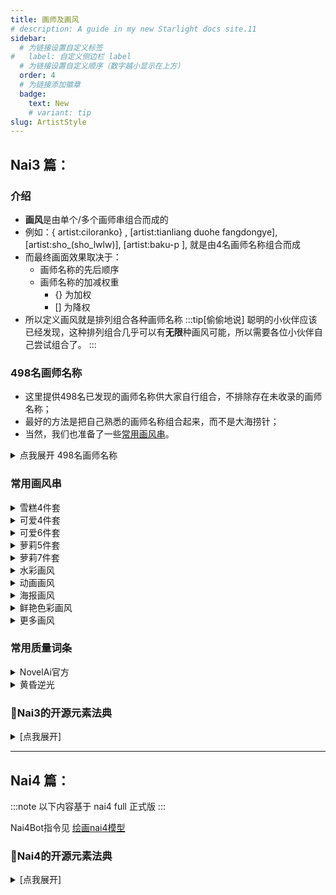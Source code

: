 ```yaml
---
title: 画师及画风
# description: A guide in my new Starlight docs site.11
sidebar:
  # 为链接设置自定义标签
#   label: 自定义侧边栏 label
  # 为链接设置自定义顺序（数字越小显示在上方）
  order: 4
  # 为链接添加徽章
  badge:
    text: New
    # variant: tip
slug: ArtistStyle
---
```


## Nai3 篇：

### 介绍
- **画风**是由单个/多个画师串组合而成的
- 例如：\{ artist:ciloranko\} , [artist:tianliang duohe fangdongye], [artist:sho_(sho_lwlw)], [artist:baku-p ],  就是由4名画师名称组合而成
- 而最终画面效果取决于：
  - 画师名称的先后顺序
  - 画师名称的加减权重
    - \{\} 为加权
    - [] 为降权
- 所以定义画风就是排列组合各种画师名称
:::tip[偷偷地说]
聪明的小伙伴应该已经发现，这种排列组合几乎可以有**无限**种画风可能，所以需要各位小伙伴自己尝试组合了。
:::


### 498名画师名称
- 这里提供498名已发现的画师名称供大家自行组合，不排除存在未收录的画师名称；
- 最好的方法是把自己熟悉的画师名称组合起来，而不是大海捞针；
- 当然，我们也准备了一些[常用画风串](#常用画风串)。

<details>
<summary>点我展开 498名画师名称</summary>

:::danger[注意！]
仅供群友查阅，未经允许谢绝转载
:::

```text title="498名画师名称"
artist:ebifurya,
artist:hammer_(sunset_beach),
artist:haruyama_kazunori,
artist:itomugi-kun,
artist:mizuki_hitoshi,
artist:kouji_(campus_life),
artist:kanon_(kurogane_knights),
artist:tani_takeshi,
artist:yaegashi_nan,
artist:ruu_(tksymkw),
artist:naga_u,
artist:tony_taka,
artist:matsunaga_kouyou,
artist:blade_(galaxist),
artist:kou_hiyoyo,
artist:a1,
artist:bow_(bhp),
artist:ixy,
artist:futa_(nabezoko),
artist:ojipon,
artist:ido_(teketeke),
artist:yohane,
artist:hisahiko,
artist:chihuri,
artist:bb_(baalbuddy),
artist:rebecca_(keinelove),
artist:kirisawa_juuzou,
artist:dd_(ijigendd),
artist:carnelian,
artist:warugaki_(sk-ii),
artist:hara_(harayutaka),
artist:zounose,
artist:hungry_clicker,
artist:hamu_koutarou,
artist:hews,
artist:shiseki_hirame,
artist:kani_biimu,
artist:houtengeki,
artist:iesupa,
artist:ichimi,
artist:slugbox,
artist:kantoku,
rartist:ariatto_(ganguri),
artist:ishiyumi,
artist:yua_(checkmate),
artist:abubu,
artist:boris_(noborhys),
artist:kouno_(masao),
artist:minaba_hideo,
artist:tsukudani_(coke-buta),
artist:tsukishiro_saika,
artist:avogado6,
artist:hisona_(suaritesumi),
artist:sofra,
artist:ueyama_michirou,
artist:koyama_shigeru,
artist:nanashi_(nlo),
artist:drawfag。
artist:m-da_s-tarou,
artist:kanikama,
artist:shino_(ponjiyuusu),
artist:tsuda_nanafushi,
artist:tsunako,
artist:sayori_(neko_works),
artist:taisa_(kari),
artist:hiroki_(yyqw7151),
artist:milkpanda,
artist:nyantcha,
artist:lolita_channel,
artist:saiguchi_otoufu,
artist:agawa_ryou,
artist:belko,
artist:kitsunerider,
artist:sumiyao_(amam),
artist:wa_(genryusui),
artist:mochi_au_lait,
artist:mattaku_mousuke,
artist:enkyo_yuuichirou,
artist:toosaka_asagi,
artist:mizuki_makoto,
artist:sincos,
artist:neocoill,
artist:konoshige_(ryuun),
artist:tomose_shunsaku,
artist:minami_(colorful_palette)。
artist:yuuji_(and),
artist:miyo_(ranthath),
artist:takafumi。
artist:beni_shake,
artist:yamamoto_souichirou,
artist:yuuhagi_(amaretto-no-natsu),
artist:zen_(kamuro),
artist:yuureidoushi_(yuurei6214),
artist:yukie_(kusaka_shi),
artist:creayus,
artist:anti_(untea9),
artist:shimazaki_mujirushi,
artist:haruhisky,
artist:hana_kazari,
artist:rappa_(rappaya),
artist:ishikei,
artist:nekotoufu,
artist:null_(nyanpyoun),
artist:ha_akabouzu,
artist:chanta_(ayatakaoisii),
artist:fujima_takuya,
artist:ayu_(mog),
artist:yd_(orange_maru),
artist:matsuryuu,
artist:merunyaa,
artist:pageratta,
artist:shiromanta,
artist:horosuke,
artist:fumihiko_(fu_mihi_ko),
artist:takeuchi_takashi,
artist:tukiwani,
artist:as109,
artist:ebi_193,
artist:imu_sanjo,
artist:mery_(yangmalgage),
artist:tonda,
artist:oouso,
artist:butcha-u,
artist:cle_masahiro,
artist:aaaa_(quad-a),
artist:katahira_masashi,
artist:aldehyde,
artist:agahari,
artist:kasumi_(skchkko),
artist:ichikawa_feesu,
artist:ilya_kuvshinov,
artist:mikage_takashi,
artist:kaamin_(mariarose753),
artist:shirosato,
artist:cutesexyrobutts,
artist:pokemoa,
artist:k-suwabe,
artist:tk8d32,
artist:mizumoto_tadashi,
artist:asanagi,
artist:suzuhira_hiro,
artist:ito_noizi,
artist:gweda,
artist:niwatazumi,
artist:jako_(jakoo21),
artist:e.o.,
artist:kilye_kairi,
artist:goma_(gomasamune),
artist:yukito_(dreamrider),
artist:kawashina_(momen_silicon),
artist:ootsuki_wataru,
artist:eromame,
artist:murakami_suigun,
artist:clearite,
artist:fumio_(rsqkr),
artist:ohisashiburi,
artist:nori_tamago,
artist:sekina,
artist:ikeuchi_tanuma,
artist:niiko_(gonnzou),
artist:makuwauri,
artist:phantom_ix_row,
artist:mizuhara_aki,
artist:kamille_(vcx68),
artist:koruri,
artist:dr_rex,
artist:mishima_kurone,
artist:yomu_(sgt_epper),
artist:imizu_(nitro_unknown),
artist:yunamaro,
artist:negom,
artist:onikobe_rin,
artist:cato_(monocatienus),
artist:homare_(fool's_art),
artist:karaagetarou,
artist:dei_shirou,
artist:nikorashi-ka,
artist:saku_usako_(rabbit),
artist:sheya,
artist:diva_(hyxpk),
artist:gonzarez,
artist:wakabayashi_toshiya,
artist:frapowa,
artist:usashiro_mani,
artist:mizumizuni,
artist:nishi_koutarou,
artist:maturiuta_sorato,
artist:meito_(maze),
artist:yokochou,
artist:nanase_nao,
artist:bubukka,
artist:happoubi_jin,
artist:karukan_(monjya),
artist:engiyoshi,
artist:gurande_(g-size),
artist:shimada_fumikane,
artist:waero,
artist:yabuki_kentarou,
artist:satou_kibi,
artist:masukuza_j,
artist:gaoo_(frpjx283),
artist:himura_kiseki,
artist:kujou_karasuma,
artist:yano_toshinori,
artist:asamura_hiori,
artist:b-ginga,
artist:ramchi,
artist:nanakusa_suzuna,
artist:afrobull,
artist:jjune,
artist:hinghoi,
artist:moisture_(chichi),
artist:dandon_fuga,
artist:pote_(ptkan),
artist:akitsuki_karasu,
artist:asteroid_ill,
artist:swd3e2,
artist:asutora,
artist:misaki_kurehito,
artist:ikuchan_kaoru,
artist:mitsumoto_jouji,
artist:tonee,
artist:gofu,
artist:akairiot,
artist:echo_(circa),
artist:optionaltypo,
artist:unya,
artist:uccow,
artist:yopparai_oni,
artist:isshiki_(ffmania7),
artist:hidefu_kitayan,
artist:koto_inari,
artist:kuromiya,
artist:utano,
artist:meow_(nekodenki),
artist:yanyo_(ogino_atsuki),
artist:satou_yuuki,
artist:suzuki_toto,
artist:hizaka,
artist:jokanhiyou,
artist:tanaka_kusao,
artist:dairi,
artist:kuavera,
artist:namori,
artist:cait_aron,
artist:kagami_hirotaka,
artist:ririko_(zhuoyandesailaer),
artist:sky-freedom,
artist:personal_ami,
artist:mauve,
artist:yoshi_tama,
artist:oryo_(oryo04),
artist:otokuyou,
artist:kashikaze,
artist:ikari_manatsu,
artist:tima,
artist:yamashita_shun'ya,
artist:kemachiku,
artist:noai_nioshi,
artist:(yuchae),
artist:6_(yuchae),
artist:ogami_kazuki,
artist:samneco,
artist:urushihara_satoshi,
artist:aoshima,
artist:elf_(stroll_in_the_woods),
artist:lpip,
artist:yoshio_(55level),
artist:spacezin,
artist:bai_lao_shu,
artist:pentagon_(railgun_ky1206),
artist:kazenokaze,
artist:mota,
artist:sorimachi-doufu,
artist:mikeou,
artist:eu03,
artist:iizuki_tasuku,
artist:ban!_(bansankan),
artist:tsuruse,
artist:fusu_(a95101221),
artist:ama_mitsuki,
artist:izumi_tsubasu,
artist:goma_(yoku_yatta_hou_jane),
artist:oyari_ashito,
artist:meyoco,
artist:colonel_aki,
artist:takato_kurosuke,
artist:aztodio,
artist:piromizu,
artist:chan_co,
artist:doitsuken,
artist:dokomon,
artist:jmg,
artist:gomennasai,
artist:hoshizuki_(seigetsu),
artist:torotei,
artist:kashiwamochi_yomogi,
artist:kame_(kamepan44231)
artist:mk_(mod0),
artist:fkey,
artist:seo_tatsuya,
artist:asaya_minoru,
artist:rtil,
artist:kankan33333,
artist:kase_daiki,
artist:annin_musou,
artist:awa,
artist:sakiyamama,
artist:niliu_chahui,
artist:mitya,
artist:shichimenchou,
artist:bee_(deadflow),
artist:eiri_(eirri),
artist:eroe,
artist:rokuwata_tomoe,
artist:92m,
artist:ini_(inunabe00),
artist:sakazaki_freddy,
artist:fuuzasa,
artist:kaisen_chuui,
artist:ryoji_(nomura_ryouji),
artist:sakimichan,
artist:niichi_(komorebi-palette),
artist:obiwan,
artist:k odawara_hakone ,
artist:cis_(carcharias),
artist:catstudioinc_(punepuni),
artist:choufu_shimin,
artist:7010,
artist:jack_dempa,
artist:kinkymation,
artist:maruki_(punchiki),
artist:sakurazawa_izumi,
artist:misumi_(macaroni),
artist:jinguu_(4839ms),
artist:mo_(kireinamo),
artist:scottie_(phantom2),
artist:jin_(mugenjin),
artist:akkijin,
artist:dishwasher1910,
artist:ayamy,
artist:kanpa_(campagne_9),
artist:kukie-nyan,
artist:sakuraba_yuuki,
artist:akinbo_(hyouka_fuyou),
artist:bosshi,
artist:criis-chan,
artist:lasterk,
artist:serebi_ryousangata,
artist:shirabi,
artist:nishieda,
artist:eto_(ikumika),
artist:hospital_king,
artist:mossacannibalis,
artist:kfr,
artist:lack,
artist:riyo_(lyomsnpmp),
artist:lamb-oic029,
artist:geewhy,
artist:ragho_no_erika,
artist:setz,
artist:mogudan,
artist:zanntetu,
artist:chigusa_minori,
artist:hizuki_yayoi,
artist:bbb_(friskuser),
artist:morino_hon,
artist:oekakizuki,
artist:qqqrinkappp,
artist:aono3,
artist:kloah,
artist:takiki,
artist:non_(z-art),
artist:sousouman,
artist:momo_no_sukebe,
artist:mikozin,
artist:untue,
artist:seraziel,
artist:pas_(paxiti),
artist:mashuu_(neko_no_oyashiro),
artist:shibasaki_shouji,
artist:niwarhythm,
artist:nagian,
artist:momoko_(momopoco),
artist:nanao_naru,
artist:himajin_noizu,
artist:sei_(kaien_kien),
artist:kichihachi,
artist:kamogawa_tanuki,
artist:riichu,
artist:kara_(color),
artist:yagisaka_seto,
artist:yuuki_hagure,
artist:deadnooodles,
artist:otohime_(youngest_princess),
artist:tenken_(gotannda),
artist:okina_ika,
artist:kusaka_souji,
artist:kazuma_muramasa,
artist:lambda_(kusowarota),
artist:hikawa_shou,
artist:kishida_mel,
artist:oimanji,
artist:kuro_kosyou,
artist:em_(totsuzen_no_hakike),
artist:sakino_shingetsu,
artist:youkan,
artist:mika_pikazo,
artist:dikko,
artist:kamelie,
artist:minakami_(flyingman555),
artist:hase_yu,
artist:saru,
artist:do_m_kaeru,
artist:aki99,
artist:chikuwa.,
artist:komatsu_eiji,
artist:cougar_(cougar1404),
artist:konnyaku_(kk-monmon),
artist:azasuke,
artist:mitsumi_misato,
artist:satou_daiji,
artist:sano_toshihide,
artist:arinu,
artist:minato_ojitan,
artist:yume_shokunin,
artist:jeno,
artist:koyorin,
artist:yume_no_owari,
artist:kenkou_cross,
artist:blew_andwhite,
artist:club3,
artist:chado,
artist:fuantei,
artist:ino_(magloid),
artist:ibuki_notsu,
artist:yuuji_(yukimimi),
artist:urin,
artist:konbu_wakame,
artist:momio,
artist:torinone,
artist:moyoron,
artist:ominaeshi_(takenoko),
artist:umigarasu_(kitsune1963),
artist:komaku_juushoku,
artist:inaba_shiki,
artist:jetto_komusou,
artist:rokugou_daisuke,
artist:abmayo,
artist:komeshiro_kasu,
artist:zyugoya,
artist:ishii_hisao,
artist:kiritto,
artist:jun_(navigavi),
artist:kopaka_(karda_nui),
artist:murata_range,
artist:sciamano240,
artist:magukappu,
artist:kusanagi_tonbo,
artist:haimura_kiyotaka,
artist:kou_mashiro,
artist:moyazou_(kitaguni_moyashi_seizoujo),
artist:akina_tsukako,
artist:sugimura_tomokazu,
artist:komusou_(jinrikisha),
artist:minato_hitori,
artist:nt00,
artist:parsley-f,
artist:umanosuke,
artist:kishida_shiki,
artist:tofuubear,
artist:donguri_suzume,
artist:gaou_(umaiyo_puyoman),
artist:hori_(hori_no_su),
artist:ke-ta,
artist:shimokirin,
artist:shinama,
artist:wisespeak,
artist:tanabe_(fueisei),
artist:huyumitsu,
artist:gotou_(nekocat),
artist:yt_(wai-tei),
artist:harada_takehito,
artist:yukataro,
artist:mamuru,
artist:moke_ro,
artist:ulrich_(tagaragakuin),
artist:kurikara,
artist:mamaloni,
artist:sakura_oriko,
artist:shigino_sohuzi,
artist:watanabe_akio,
artist:hibiki_(zerocodo),
artist:mattari_yufi,
artist:tetsu_(kimuchi),
artist:mashiro_yukiya,
artist:nardack,
artist:tandohark,
```

</details>


### 常用画风串
<details>
<summary>雪糕4件套</summary>

![](../../../assets/artist_img/雪糕4件套_画风.webp)
artist: ciloranko, [Artist: Sho_(sho_LWLW)], [Artist: baku-p], [Artist: Tsubasa_tsubasa],

</details>

<details>
<summary>可爱4件套</summary>

![](../../../assets/artist_img/可爱4件套_画风.webp)
artist:ciloranko , [artist:sho_(sho_lwlw)], [[artist:tianliang_duohe_fangdongye]],[[[[[[artist:kani_biimu]]]]]]

</details>

<details>
<summary>可爱6件套</summary>

![](../../../assets/artist_img/可爱6件套_画风.webp)
artist:ciloranko, [artist:tianliang duohe fangdongye], [artist:sho_(sho_lwlw)], [artist:baku-p], [artist:aki99],

</details>

<details>

<summary>萝莉5件套</summary>

![](../../../assets/artist_img/萝莉5件套_画风.webp)
artist:ciloranko, [artist:tianliang duohe fangdongye], [artist:sho_(sho_lwlw)], [artist:baku-p], [artist:tsubasa_tsubasa],

</details>

<details>
<summary>萝莉7件套</summary>

![](../../../assets/artist_img/萝莉7件套_画风.webp)
artist: ciloranko, [artist: tianliang duohe fangdongye], [artist: sho_(sho_lwlw)], [artist: baku-p], [artist:tsubasa_tsubasa], [[artist:as109]], [[artist:rhasta]],

</details>

<details>
<summary>水彩画风</summary>

![](../../../assets/artist_img/水彩画风_画风.webp)
\{hokori sakuni\}, \{ciloranko\}, \{ke-ta\}, \{houkisei\},\{kedama milk\},

</details>

<details>
<summary>动画画风</summary>

![](../../../assets/artist_img/动画画风_画风.webp)
artist:pu hua, artist:shiratamaco, artist:tianliang duohe fangdongye, 

</details>

<details>
<summary>海报画风</summary>

![](../../../assets/artist_img/海报画风_画风.webp)
artist:ciloranko, \{artist:menthako\}, \{artist:tianliang duohe fangdongye\}, [artist:sho (sho lwlw)], [artist:baku-p], [[[artist:tsubasa tsubasa]]], artist: kemo camotli,

</details>

<details>
<summary>鲜艳色彩画风</summary>

![](../../../assets/artist_img/鲜艳色彩画风_画风.webp)
[artist:ningen_mame], \{\{\{ciloranko}}}, [artist:sho_(sho_lwlw)], [[artist:rhasta]], [artist:wlop], [artist:ke-ta],

</details>

<details>
<summary>更多画风</summary>

（请潜伏在[群里](/aboutus)获取）
![广子](../../../assets/教程中图片/广子.jpg)

</details>

### 常用质量词条

<details>
<summary>NovelAi官方</summary>

best quality, amazing quality, very aesthetic,absurdres

</details>

<details>
<summary>黄昏逆光</summary>

realistic,reverse light,golden light, best quality, amazing quality, very aesthetic,absurdres

</details>

### 🍓Nai3的开源元素法典

<details>
<summary>[点我展开]</summary>
<LinkCard
  title="Nai3Bot教程"
  description="与本网站同源"
  href="https://docs.qq.com/sheet/DZWx4cmtudEdiem9w"
/><LinkCard
  title="300画风法典"
  description="NAI3画风收集和研究"
  href="https://docs.qq.com/sheet/DZWZMemxNZkpVR0VB"
/>
<LinkCard
  title="精简200画师法典"
  description="本表格为精简版纯粹的个人向榜单，内容有不可避的不完善和偏向性等问题"
  href="https://docs.qq.com/sheet/DSUd5eGRCZ0tFcGZJ"
/>
<LinkCard
  title="500画风-NovelAI V3示例"
  description="1.感谢群友们的辛苦付出，经过漫长的测试、整理、编辑，本书于2023年12月5日全面开放。"
  href="https://docs.qq.com/doc/DRFdnb01mQXVBUm12"
/>
<LinkCard
  title="N3tag组合整理"
  description="包含画风、服装、动作等"
  href="https://docs.google.com/spreadsheets/d/1Cmow8ztf5YWyT90lVKSy50d6UN5nQ3TqRRIusP4MyFo/edit?pli=1&gid=737019672#gid=737019672"
/>
<LinkCard
  title="15000张画师参考图片网盘"
  description="2024年1月8日统一的生成參數重新生成了所有樣本"
  href="https://mega.nz/folder/AE8mFI4Z#t2A1tm6HYiXOHOj9Fk8Ncw"
/>
<LinkCard
  title="元素法典第一~五卷"
  description="这是一本免费、开源的法典"
  href="https://docs.qq.com/doc/DWGh4QnZBVlJYRkly"
/>
<LinkCard
  title="NovelAiV3-人物tags"
  description="本文档部分借鉴AI模型博物馆作品《人物tag》"
  href="https://docs.qq.com/sheet/DRFBYSHNoUkRqZlVv?tab=BB08J2"
/>


</details>

---

## Nai4 篇：

:::note
以下内容基于 nai4 full 正式版
:::

Nai4Bot指令见 [绘画nai4模型](../nai3bot指南/绘画nai4模型/#bot指令)

### 🍈Nai4的开源元素法典

<details>
<summary>[点我展开]</summary>
<LinkCard
  title="Nai4画风测试1"
  description="基于nai4预览版"
  href="https://docs.qq.com/sheet/DRHFZbHV2eW9JWkFN"
/>


</details>